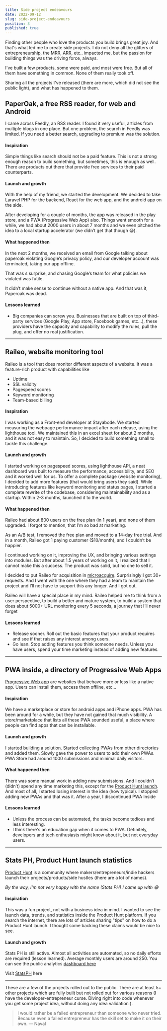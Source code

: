 ```yaml
---
title: Side project endeavours
date: 2022-09-12
slug: side-project-endeavours
position: 3
published: true
---
```

Finding other people who love the products you build brings great joy. And that's what led me to create side projects. I do not deny all the glitters of entrepreneurship, the MRR, ARR, etc.. impacted me, but the passion for building things was the driving force, always. 

I've built a few products, some were paid, and most were free. But all of them have something in common. None of them really took off. 

Sharing all the projects I've released (there are more, which did not see the public light), and what has happened to them. 


## PaperOak, a free RSS reader, for web and Android

I came across Feedly, an RSS reader. I found it very useful, articles from multiple blogs in one place. But one problem, the search in Feedly was limited. If you need a better search, upgrading to premium was the solution. 

#### Inspiration
Simple things like search should not be a paid feature. 
This is not a strong enough reason to build something, but sometimes, this is enough as well. There are products out there that provide free services to their paid counterparts. 

#### Launch and growth
With the help of my friend, we started the development. We decided to take Laravel PHP for the backend, React for the web app, and the android app on the side. 

After developing for a couple of months, the app was released in the play store, and a PWA (Progressive Web App) also. Things went smooth for a while, we had about 2000 users in about 7 months and we even pitched the idea to a local startup accelerator (we didn’t get that though 😀).

#### What happened then
In the next 2 months, we received an email from Google talking about paperoak violating Google’s privacy policy, and our developer account was terminated, taking our app offline. 

That was s surprise, and chasing Google‘s team for what policies we violated was futile. 

It didn’t make sense to continue without a native app. And that was it, Paperoak was dead.

#### Lessons learned
- Big companies can screw you. Businesses that are built on top of third-party services (Google Play, App store, Facebook games, etc...), these providers have the capacity and capability to modify the rules, pull the plug, and offer no real justification.  

---

## Raileo, website monitoring tool

Raileo is a tool that does monitor different aspects of a website. It was a feature-rich product with capabilities like
- Uptime
- SSL validity
- Pagespeed scores
- Keyword monitoring
- Team-based billing

#### Inspiration
I was working as a Front-end developer at Stayabode. We started measuring the webpage performance impact after each release, using the lighthouse tool. We maintained this in an excel sheet for about 2 months, and it was not easy to maintain. So, I decided to build something small to tackle this challenge. 

#### Launch and growth
I started working on pagespeed scores, using lighthouse API, a neat dashboard was built to measure the performance, accessibility, and SEO and it worked well for us. 
To offer a complete package (website monitoring), I decided to add more features (that would bring users they said). While introducing features like keyword monitoring and status pages, I started a complete rewrite of the codebase, considering maintainability and as a startup. Within 2-3 months, launched it to the world.

#### What happened then
Raileo had about 800 users on the free plan (in 1 year), and none of them upgraded. I forgot to mention, that I’m so bad at marketing. 

As an A/B test, I removed the free plan and moved to a 14-day free trial. And in a month, Raileo got 1 paying customer ($10/month), and I couldn’t be happier. 

I continued working on it, improving the UX, and bringing various settings into modules. But after about 1.5 years of working on it, I realized that I cannot make this a success. The product was solid, but no one to sell it.

I decided to put Raileo for acquisition in [microacquire](https://microacquire.com/). Surprisingly I got 30+ requests. And I went with the one where they had a team to maintain the project and I’ll not have to support this any longer. And I got out.

Raileo will have a special place in my mind. Raileo helped me to think from a user perspective, to build a better and mature system, to build a system that does about 5000+ URL monitoring every 5 seconds, a journey that I’ll never forget

#### Lessons learned
- Release sooner. Roll out the basic features that your product requires and see if that raises any interest among users. 
- Go lean. Stop adding features you think someone needs. Unless you have users, spend your time marketing instead of adding new features. 

---

## PWA inside, a directory of Progressive Web Apps

[Progressive Web app](https://web.dev/progressive-web-apps/#introduction) are websites that behave more or less like a native app. Users can install them, access them offline, etc...

#### Inspiration
We have a marketplace or store for android apps and iPhone apps. PWA has been around for a while, but they have not gained that much visibility. A store/marketplace that lists all these PWA sounded useful, a place where people can find apps that can be installable.

#### Launch and growth
I started building a solution. Started collecting PWAs from other directories and added them. Slowly gave the power to users to add their own PWAs. PWA Store had around 1000 submissions and minimal daily visitors. 

#### What happened then
There was some manual work in adding new submissions.  And I couldn’t (didn’t) spend any time marketing this, except for the [Product Hunt launch](https://www.producthunt.com/products/pwa-inside). And most of all, I started losing interest in the idea (how typical). I stopped adding new PWAs and that was it. After a year, I discontinued PWA Inside

#### Lessons learned
- Unless the process can be automated, the tasks become tedious and less interesting. 
- I think there's an education gap when it comes to PWA. Definitely, developers and tech enthusiasts might know about it, but not everyday users.

---

## Stats PH, Product Hunt launch statistics
[Product Hunt](https://www.producthunt.com/) is a community where makers/entrepreneurs/indie hackers launch their projects/products/side hustles (there are a lot of names). 

_By the way, I'm not very happy with the name (Stats PH) I came up with 😀_

#### Inspiration
This was a fun project, not with a business idea in mind. I wanted to see the launch data, trends, and statistics inside the Product Hunt platform. If you search the internet, there are lots of articles sharing "tips" on how to do a Product Hunt launch. I thought some backing these claims would be nice to see. 

#### Launch and growth
Stats PH is still active. Almost all activities are automated, so no daily efforts are required (lesson learned). Average monthly users are around 250. You can see the public analytics [dashboard here](https://app.splitbee.io/public/statsph.com)

Visit [StatsPH](https://statsph.com) here

----

These are a few of the projects rolled out to the public. There are at least 5+ other projects which are fully built but not rolled out for various reasons (I have the developer-entrepreneur curse. Diving right into code whenever you get some project idea, without doing any idea validation ). 

> I would rather be a failed entrepreneur than someone who never tried. Because even a failed entrepreneur has the skill set to make it on their own. — Naval